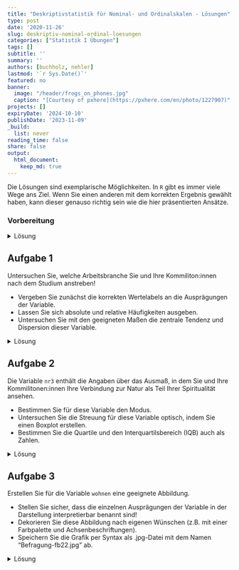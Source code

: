 ```yaml
---
title: "Deskriptivstatistik für Nominal- und Ordinalskalen - Lösungen" 
type: post
date: '2020-11-26' 
slug: deskriptiv-nominal-ordinal-loesungen
categories: ["Statistik I Übungen"] 
tags: [] 
subtitle: ''
summary: '' 
authors: [buchholz, nehler] 
lastmod: '`r Sys.Date()`'
featured: no
banner:
  image: "/header/frogs_on_phones.jpg"
  caption: "[Courtesy of pxhere](https://pxhere.com/en/photo/1227907)"
projects: []
expiryDate: '2024-10-10'
publishDate: '2023-11-09'
_build:
  list: never
reading_time: false
share: false
output:
  html_document:
    keep_md: true
---
```


Die Lösungen sind exemplarische Möglichkeiten. In `R` gibt es immer viele Wege ans Ziel. Wenn Sie einen anderen mit dem korrekten Ergebnis gewählt haben, kann dieser genauso richtig sein wie die hier präsentierten Ansätze.

### Vorbereitung

<details><summary>Lösung</summary>

Laden Sie zunächst den Datensatz `fb22` von der pandar-Website herunter und dann ein.

```r
load(url('https://pandar.netlify.app/daten/fb22.rda'))   # Daten laden
```

Die Bedeutung der einzelnen Variablen und ihre Antwortkategorien können Sie dem Dokument [Variablenübersicht](/lehre/statistik-i/variablen.pdf) entnehmen.

Verschaffen Sie sich nun einen Überblick über den Datensatz:

```r
dim(fb22)
str(fb22)
```

Der Datensatz besteht aus `r nrow(fb22)` Zeilen (Beobachtungen) und `r ncol(fb22)` Spalten (=Variablen).

</details>



## Aufgabe 1

Untersuchen Sie, welche Arbeitsbranche Sie und Ihre Kommiliton:innen nach dem Studium anstreben!  

* Vergeben Sie zunächst die korrekten Wertelabels an die Ausprägungen der Variable.  
* Lassen Sie sich absolute und relative Häufigkeiten ausgeben.  
* Untersuchen Sie mit den geeigneten Maßen die zentrale Tendenz und Dispersion dieser Variable.  


<details><summary>Lösung</summary>

**Faktor erstellen**

```r
fb22$ziel <- factor(fb22$ziel,
                        levels = 1:4,
                        labels = c("Wirtschaft", "Therapie", "Forschung", "Andere"))
levels(fb22$ziel)
```

**Absolute und relative Häufigkeiten anfordern**  

```r
table(fb22$ziel)              # absolut
prop.table(table(fb22$ziel))  # relativ
```

**Zentrale Tendenz und Dispersion für nominalskalierte Variablen: Modus, relativer Informationsgehalt**

```r
# Modus
which.max(table(fb22$ziel))
```

```r
#relativer Informationsgehalt
hj <- prop.table(table(fb22$ziel))  # hj erstellen
ln_hj <- log(hj)                    # Logarithmus bestimmen
summand <- ln_hj * hj               # Berechnung fuer jede Kategorie
summe <- sum(summand)               # Gesamtsumme
k <- length(hj)                     # Anzahl Kategorien bestimmen
relInf <- -1/log(k) * summe         # Relativer Informationsgehalt
relInf
```

Der Modus der Variable lautet `r names(which.max(table(fb22$ziel)))` - die meisten Ihres Jahrgangs (*n* = `r max(table(fb22$ziel))` bzw. `r round(max(prop.table(table(fb22$ziel)))*100,2)`%) streben einen Job in diesem Bereich an. Der relative Informationsgehalt der Variable beträgt `r round(relInf, 2)`. Sie sehen hier, dass wir im Code einen kleinen Unterschied zum Tutorial eingebaut haben. Die Anzahl der Kategorien wird nicht mehr durch `dim(tab)` sondern durch `length(hj)` bestimmt. Das Resultat ist nicht verschieden - die Anzahl der Kategorien wird gezählt. Wir wollen somit aber nochmal deutlich machen, dass es in `R` immer sehr viele Wege zu einem Ziel geben kann.

</details>



## Aufgabe 2

Die Variable `nr3` enthält die Angaben über das Ausmaß, in dem Sie und Ihre Kommilitonen:innen Ihre Verbindung zur Natur als Teil Ihrer Spiritualität ansehen.

* Bestimmen Sie für diese Variable den Modus.     
* Untersuchen Sie die Streuung für diese Variable optisch, indem Sie einen Boxplot erstellen.  
* Bestimmen Sie die Quartile und den Interquartilsbereich (IQB) auch als Zahlen.

<details><summary>Lösung</summary>

**Modus**

```r
which.max(table(fb22$nr3))
```

**Häufigkeiten**

```r
table(fb22$nr3)
prop.table(table(fb22$nr3))
```

Der Modus der Variable "nr3" beträgt `r which.max(table(fb22$nr3))`, d.h. diese Antwortkategorie wurde am häufigsten genannt (*n* = `r max(table(fb22$nr3))` bzw. `r round(max(prop.table(table(fb22$nr3)))*100,2)`%).

**Boxplot**

```r
boxplot(fb22$nr3)
```

**Quartile**

```r
quantile(fb22$nr3, c(.25,.5,.75), na.rm=T)
```

Der Median beträgt `r quantile(fb22$nr3, .5, na.rm=T)`. Das 1. und 3. Quartil betragen `r quantile(fb22$nr3, .25, na.rm=T)` bzw. `r quantile(fb22$nr3, .75, na.rm=T)`. Folglich sind die Grenzen des Interquartilsbereich (IQB) `r quantile(fb22$nr3, .25, na.rm=T)` und `r  quantile(fb22$nr3, .75, na.rm=T)`. Der Interquartilsabstand (IQA) beträgt `r  quantile(fb22$nr3, .75, na.rm=T)-quantile(fb22$nr3, .25, na.rm=T)`.

</details>


## Aufgabe 3

Erstellen Sie für die Variable `wohnen` eine geeignete Abbildung.   

* Stellen Sie sicher, dass die einzelnen Ausprägungen der Variable in der Darstellung interpretierbar benannt sind!  
* Dekorieren Sie diese Abbildung nach eigenen Wünschen (z.B. mit einer Farbpalette und Achsenbeschriftungen).
* Speichern Sie die Grafik per Syntax als .jpg-Datei mit dem Namen "Befragung-fb22.jpg" ab.

<details><summary>Lösung</summary>

**Faktor erstellen**

```r
fb22$wohnen <- factor(fb22$wohnen, 
                      levels = 1:4, 
                      labels = c("WG", "bei Eltern", "alleine", "sonstiges"))
```

**Default Darstellung und überarbeitete Grafik**

Um die Vergleichbarkeit zu erhöhen, wird im folgenden Code ein kleiner Trick angewendet. Die beiden Histogramme sollten am besten gleichzeitig unter **Plots** angezeigt werden. Durch die verwendete Funktion `par()` kann man verschiedene Plots gemeinsam in einem Fenster zeichnen. Das Argument bestimmt dabei, dass es eine Zeile und zwei Spalten für die Plots gibt.

```r
par(mfrow=c(1,2))

# Default
barplot(table(fb22$wohnen))

# Überarbeitet
barplot(
  # wichtig: Funktion auf Häufigkeitstabelle, nicht die Variable selbst anwenden:
  table(fb22$wohnen),                               
  # aussagekräftiger Titel, inkl. Zeilenumbruch ("\n") 
  main = "Befragung Erstis im WS 20/21:\nAktuelle Wohnsituation", 
  # y-Achsen-Beschriftung:
  ylab = "Häufigkeit",
  # Farben aus einer Farbpalette:
  col = rainbow(10),
  # Platz zwischen Balken minimieren:
  space = 0.1,
  # graue Umrandungen der Balken:
  border = "grey2",
  # Unterscheidlich dichte Schattierungen (statt Füllung) für die vier Balken:
  density = c(50, 75, 25, 50),
  # Richtung, in dem die Schattierung in den vier Balken verläuft
  angle = c(-45, 0, 45, 90),
  # Schriftausrichtung der Achsen horizontal:
  las=2,
  #y-Achse erweitern, sodass mehr Platz zum Titel bleibt:
  ylim = c(0,60))
```

**Speichern (per Syntax)**

```r
jpeg("Befragung-fb22.jpg", width=20, height=10, units="cm", res=200)
barplot(
  table(fb22$wohnen),                               
  main = "Befragung Erstis im WS 21/22:\nAktuelle Wohnsituation", 
  ylab = "Häufigkeit",
  col = rainbow(10),
  space = 0.1,
  border = "grey2",
  density = c(50,75,25,50),
  angle = c(-45,0,45,90),
  las=2,
  ylim = c(0,60))
dev.off()
```

Im Arbeitsverzeichnis sollte die Datei nun vorliegen.

</details>



